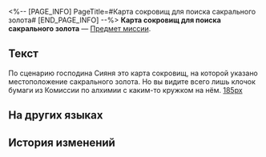 <%-- [PAGE_INFO]
PageTitle=#Карта сокровищ для поиска сакрального золота#
[END_PAGE_INFO] --%>
{{Предмет Инфобокс
|id          = 140296
|Изображение = Предмет Карта сокровищ для поиска сакрального золота.png
|Тип         = Предмет миссии
|Инвентарь   = Миссии
|Редкость    = 3
|Эффект      = 
|Описание    = По сценарию господина Сияня это карта сокровищ, на которой указано местоположение сакрального золота. Но вы видите всего лишь клочок бумаги из Комиссии по алхимии с каким-то кружком на нём.
}}
{{Описание|''- Как говорится, «Государственное оружие должно скрываться от посторонних глаз». Поэтому до заключения в тюрьму Дань Фэн спрятал сакральное золото от возможных грабителей.''<br />''- Вот оно! Классическая история приключений, в которой буквально из ниоткуда появляется древняя карта сокровищ!''}}
'''Карта сокровищ для поиска сакрального золота''' — [[Предмет миссии]].

==Текст==
<div align="center">{{Цвет|Ключевой|Карта сокровищ для поиска сакрального золота}}</div>
По сценарию господина Сияня это карта сокровищ, на которой указано местоположение сакрального золота. Но вы видите всего лишь клочок бумаги из Комиссии по алхимии с каким-то кружком на нём.
[[Файл:Предмет Карта сокровищ для поиска сакрального золота.png|185px]]

==На других языках==
{{На других языках
|en   = Treasure Map Indicating the Location of Ignis Aureliae
|zhs  = 记录着天火熔金位置的藏宝图
|zht  = 記錄著天火熔金位置的藏寶圖
|ja   = 天火熔金の位置が記録されている宝の地図
|ko   = 천화용금의 위치가 기록된 보물 지도
|es   = Mapa del tesoro con la ubicación del Oro igneoceleste
|fr   = Carte au trésor indiquant l'emplacement de l'Ignis Aureliae
|ru   = Карта сокровищ для поиска сакрального золота
|th   = แผนที่สมบัติที่ระบุตำแหน่งทองคำเพลิงศักดิ์สิทธิ์
|vi   = Bản Đồ Kho Báu Ghi Vị Trí Vàng Thiên Hỏa
|de   = Schatzkarte mit Angaben zum Fundort des Heiligen Feuergoldes
|id   = Peta Harta yang Menunjukkan Letak Api Pelebur Emas
|pt   = Mapa do Tesouro Indicando a Localização do Ignis Aureliae
}}

==История изменений==
{{История изменений|3.5}}